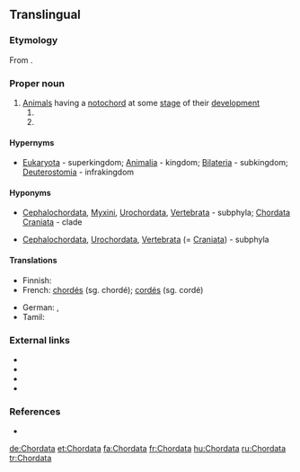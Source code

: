 ==Translingual==

===Etymology===
From {{etyl|la|mul}} {{term|chorda||cord, string|lang=la}}.

===Proper noun===
{{taxoninfl}}

# [[animal|Animal]]s having a [[notochord]] at some [[stage]] of their [[development]]
## {{taxon|phylum|superphylum|Deuterostomia}}
## {{taxon|phylum|infrakingdom|Deuterostomia}}

====Hypernyms====
* {{sense|phylum in infrakingdom}} [[Eukaryota]]&nbsp;- superkingdom; [[Animalia]]&nbsp;- kingdom; [[Bilateria]]&nbsp;- subkingdom; [[Deuterostomia]]&nbsp;- infrakingdom

====Hyponyms====
* {{sense|phylum}} [[Cephalochordata]], [[Myxini]], [[Urochordata]], [[Vertebrata]]&nbsp;- subphyla; [[Chordata Craniata]]&nbsp;- clade
* {{sense|phylum in infrakingdom}} [[Cephalochordata]], [[Urochordata]], [[Vertebrata]] (= [[Craniata]])&nbsp;- subphyla

====Translations====
{{trans-top|a taxonomic phylum, within superphylum Deuterostomia}}
* Finnish: {{t|fi|selkäjänteiset}}
* French: [[chordés]] {{g|m-p}} (sg. chordé); [[cordés]] {{g|m-p}} (sg. cordé)
{{trans-mid}}
* German: {{t+|de|Chordatiere|f-p}}, {{t+|de|Chordata|n-p}}
* Tamil: {{t|ta|முதுகுநாணிகள்|tr=mutukunaanikal|sc=Taml}}
{{trans-bottom}}

===External links===
* {{projectlink|wikipedia}}
* {{specieslite}}
* {{comcatlite}}
* {{R:TOL}}

===References===
* {{R:Ruggiero}}

[[de:Chordata]]
[[et:Chordata]]
[[fa:Chordata]]
[[fr:Chordata]]
[[hu:Chordata]]
[[ru:Chordata]]
[[tr:Chordata]]